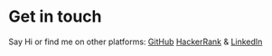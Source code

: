 # Get in touch

Say Hi or find me on other platforms: [GitHub](https://github.com/IqraMahmood) [HackerRank](https://www.hackerrank.com/iqramultaji?hr_r=1) & [LinkedIn](https://www.linkedin.com/in/iqra-mahmood-87655818a/)
